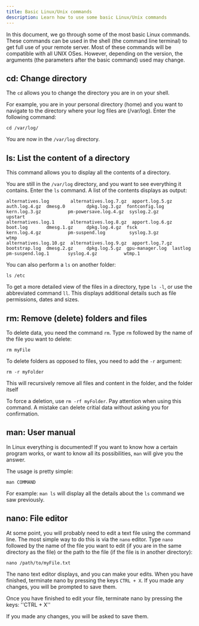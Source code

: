 ```yaml
---
title: Basic Linux/Unix commands
description: Learn how to use some basic Linux/Unix commands
---
```


In this document, we go through some of the most basic Linux commands. These commands can be used in the shell (the command line terminal) to get full use of your remote server. Most of these commands will be compatible with all UNIX OSes. However, depending on the version, the arguments (the parameters after the basic command) used may change.

## cd: Change directory

The `cd` allows you to change the directory you are in on your shell.

For example, you are in your personal directory (home) and you want to navigate to the directory where your log files are (/var/log). Enter the following command:

```
cd /var/log/
```

You are now in the `/var/log` directory.

## ls: List the content of a directory

This command allows you to display all the contents of a directory.

You are still in the `/var/log` directory, and you want to see everything it contains. Enter the `ls` command. A list of the contents displays as output:

```ls
alternatives.log        alternatives.log.7.gz  apport.log.5.gz  auth.log.4.gz  dmesg.0        dpkg.log.3.gz  fontconfig.log   kern.log.3.gz          pm-powersave.log.4.gz  syslog.2.gz          upstart
alternatives.log.1      alternatives.log.8.gz  apport.log.6.gz  boot.log       dmesg.1.gz     dpkg.log.4.gz  fsck             kern.log.4.gz          pm-suspend.log         syslog.3.gz          wtmp
alternatives.log.10.gz  alternatives.log.9.gz  apport.log.7.gz  bootstrap.log  dmesg.2.gz     dpkg.log.5.gz  gpu-manager.log  lastlog                pm-suspend.log.1       syslog.4.gz          wtmp.1
```

You can also perform a `ls` on another folder: 
```
ls /etc 
```

<Message type="tip">

To get a more detailed view of the files in a directory, type `ls -l`, or use the abbreviated command `ll`. This displays additional details such as file permissions, dates and sizes.

</Message>

## rm: Remove (delete) folders and files

To delete data, you need the command `rm`. Type `rm` followed by the name of the file you want to delete:

```
rm myFile
```

To delete folders as opposed to files, you need to add the `-r` argument:

```
rm -r myFolder
```

This will recursively remove all files and content in the folder, and the folder itself

<Message type="tip">

To force a deletion, use `rm -rf myFolder`. Pay attention when using this command. A mistake can delete critial data without asking you for confirmation.

</Message>

## man: User manual

In Linux everything is documented! If you want to know how a certain program works, or want to know all its possibilities, `man` will give you the answer.

The usage is pretty simple: 

```
man COMMAND
```

For example: `man ls` will display all the details about the `ls` command we saw previously.

## nano: File editor

At some point, you will probably need to edit a text file using the command line. The most simple way to do this is via the `nano` editor. Type `nano` followed by the name of the file you want to edit (if you are in the same directory as the file) or the path to the file (if the file is in another directory):

```
nano /path/to/myFile.txt
```

The nano text editor displays, and you can make your edits. When you have finished, terminate nano by pressing the keys `CTRL + X`. If you made any changes, you will be prompted to save them.

Once you have finished to edit your file, terminate nano by pressing the keys: ''CTRL + X''

If you made any changes, you will be asked to save them.
